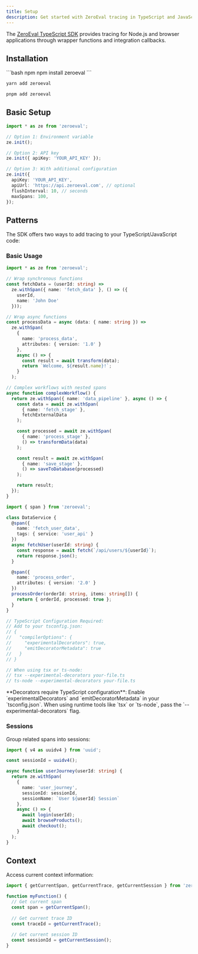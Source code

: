 ```yaml
---
title: Setup
description: Get started with ZeroEval tracing in TypeScript and JavaScript applications
---
```


The [ZeroEval TypeScript SDK](https://www.npmjs.com/package/zeroeval) provides tracing for Node.js and browser applications through wrapper functions and integration callbacks.

## Installation

<CodeGroup>
```bash npm
npm install zeroeval
```

```bash yarn
yarn add zeroeval
```

```bash pnpm
pnpm add zeroeval
```
</CodeGroup>

## Basic Setup

```ts
import * as ze from 'zeroeval';

// Option 1: Environment variable
ze.init();

// Option 2: API key
ze.init({ apiKey: 'YOUR_API_KEY' });

// Option 3: With additional configuration
ze.init({
  apiKey: 'YOUR_API_KEY',
  apiUrl: 'https://api.zeroeval.com', // optional
  flushInterval: 10, // seconds
  maxSpans: 100,
});
```

## Patterns

The SDK offers two ways to add tracing to your TypeScript/JavaScript code:

### Basic Usage

<CodeGroup>

```ts Function Wrapping
import * as ze from 'zeroeval';

// Wrap synchronous functions
const fetchData = (userId: string) =>
  ze.withSpan({ name: 'fetch_data' }, () => ({
    userId,
    name: 'John Doe'
  }));

// Wrap async functions
const processData = async (data: { name: string }) =>
  ze.withSpan(
    {
      name: 'process_data',
      attributes: { version: '1.0' }
    },
    async () => {
      const result = await transform(data);
      return `Welcome, ${result.name}!`;
    }
  );

// Complex workflows with nested spans
async function complexWorkflow() {
  return ze.withSpan({ name: 'data_pipeline' }, async () => {
    const data = await ze.withSpan(
      { name: 'fetch_stage' },
      fetchExternalData
    );

    const processed = await ze.withSpan(
      { name: 'process_stage' },
      () => transformData(data)
    );

    const result = await ze.withSpan(
      { name: 'save_stage' },
      () => saveToDatabase(processed)
    );

    return result;
  });
}
```

```ts Decorators
import { span } from 'zeroeval';

class DataService {
  @span({
    name: 'fetch_user_data',
    tags: { service: 'user_api' }
  })
  async fetchUser(userId: string) {
    const response = await fetch(`/api/users/${userId}`);
    return response.json();
  }

  @span({
    name: 'process_order',
    attributes: { version: '2.0' }
  })
  processOrder(orderId: string, items: string[]) {
    return { orderId, processed: true };
  }
}

// TypeScript Configuration Required:
// Add to your tsconfig.json:
// {
//   "compilerOptions": {
//     "experimentalDecorators": true,
//     "emitDecoratorMetadata": true
//   }
// }

// When using tsx or ts-node:
// tsx --experimental-decorators your-file.ts
// ts-node --experimental-decorators your-file.ts
```

</CodeGroup>

<Note>
**Decorators require TypeScript configuration**: Enable `experimentalDecorators` and `emitDecoratorMetadata` in your `tsconfig.json`. When using runtime tools like `tsx` or `ts-node`, pass the `--experimental-decorators` flag.
</Note>

### Sessions

Group related spans into sessions:

```ts
import { v4 as uuidv4 } from 'uuid';

const sessionId = uuidv4();

async function userJourney(userId: string) {
  return ze.withSpan(
    {
      name: 'user_journey',
      sessionId: sessionId,
      sessionName: `User ${userId} Session`
    },
    async () => {
      await login(userId);
      await browseProducts();
      await checkout();
    }
  );
}
```

## Context

Access current context information:

```ts
import { getCurrentSpan, getCurrentTrace, getCurrentSession } from 'zeroeval';

function myFunction() {
  // Get current span
  const span = getCurrentSpan();
  
  // Get current trace ID
  const traceId = getCurrentTrace();
  
  // Get current session ID
  const sessionId = getCurrentSession();
}
```